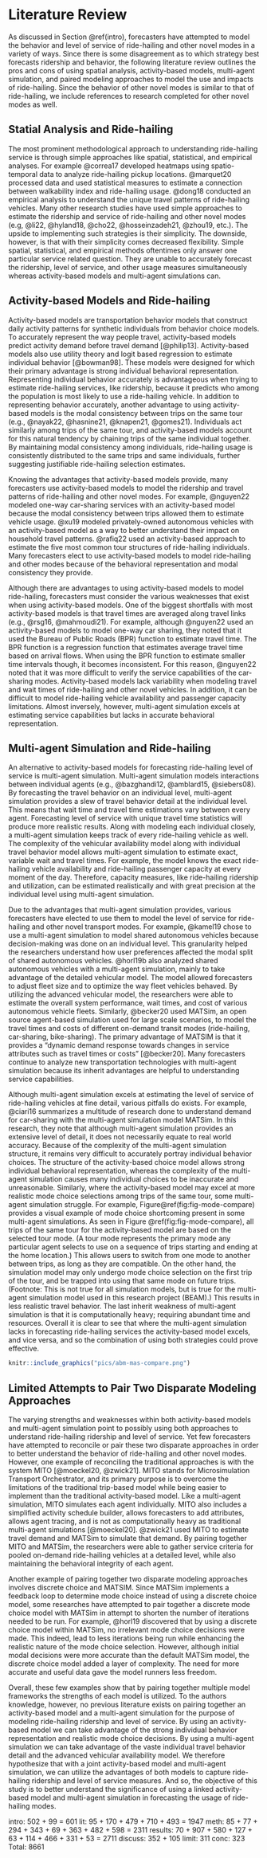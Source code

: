 # Literature Review {#lit}

As discussed in Section \@ref(intro), forecasters have attempted to model the behavior and level of service of ride-hailing and other novel modes in a variety of ways. Since there is some disagreement as to which strategy best forecasts ridership and behavior, the following literature review outlines the pros and cons of using spatial analysis, activity-based models, multi-agent simulation, and paired modeling approaches to model the use and impacts of ride-hailing. Since the behavior of other novel modes is similar to that of ride-hailing, we include references to research completed for other novel modes as well. 

## Statial Analysis and Ride-hailing {#lit-simp}
The most prominent methodological approach to understanding ride-hailing service is through simple approaches like spatial, statistical, and empirical analyses. For example @correa17 developed heatmaps using spatio-temporal data to analyze ride-hailing pickup locations. @marquet20 processed data and used statistical measures to estimate a connection between walkability index and ride-hailing usage. @dong18 conducted an empirical analysis to understand the unique travel patterns of ride-hailing vehicles. Many other research studies have used simple approaches to estimate the ridership and service of ride-hailing and other novel modes (e.g, @li22, @hyland18, @cho22, @hosseinzadeh21, @zhou19, etc.). The upside to implementing such strategies is their simplicity. The downside, however, is that with their simplicity comes decreased flexibility. Simple spatial, statistical, and empirical methods oftentimes only answer one particular service related question. They are unable to accurately forecast the ridership, level of service, and other usage measures simultaneously whereas activity-based models and multi-agent simulations can.

## Activity-based Models and Ride-hailing {#lit-abm}
Activity-based models are transportation behavior models that construct daily activity patterns for synthetic individuals from behavior choice models. To accurately represent the way people travel, activity-based models predict activity demand before travel demand [@philip13]. Activity-based models also use utility theory and logit based regression to estimate individual behavior [@bowman98]. These models were designed for which their primary advantage is strong individual behavioral representation. Representing individual behavior accurately is advantageous when trying to estimate ride-hailing services, like ridership, because it predicts who among the population is most likely to use a ride-hailing vehicle. In addition to representing behavior accurately, another advantage to using activity-based models is the modal consistency between trips on the same tour (e.g., @nayak22, @hasnine21, @knapen21, @gomes21). Individuals act similarly among trips of the same tour, and activity-based models account for this natural tendency by chaining trips of the same individual together. By maintaining modal consistency among individuals, ride-hailing usage is consistently distributed to the same trips and same individuals, further suggesting justifiable ride-hailing selection estimates.

Knowing the advantages that activity-based models provide, many forecasters use activity-based models to model the ridership and travel patterns of ride-hailing and other novel modes. For example, @nguyen22 modeled one-way car-sharing services with an activity-based model because the modal consistency between trips allowed them to estimate vehicle usage. @xu19 modeled privately-owned autonomous vehicles with an activity-based model as a way to better understand their impact on household travel patterns. @rafiq22 used an activity-based approach to estimate the five most common tour structures of ride-hailing individuals. Many forecasters elect to use activity-based models to model ride-hailing and other modes because of the behavioral representation and modal consistency they provide.

Although there are advantages to using activity-based models to model ride-hailing, forecasters must consider the various weaknesses that exist when using activity-based models. One of the biggest shortfalls with most activity-based models is that travel times are averaged along travel links (e.g., @rsg16, @mahmoudi21). For example, although @nguyen22 used an activity-based models to model one-way car sharing, they noted that it used the Bureau of Public Roads (BPR) function to estimate travel time. The BPR function is a regression function that estimates average travel time based on arrival flows. When using the BPR function to estimate smaller time intervals though, it becomes inconsistent. For this reason, @nguyen22 noted that it was more difficult to verify the service capabilities of the car-sharing modes. Activity-based models lack variability when modeling travel and wait times of ride-hailing and other novel vehicles. In addition, it can be difficult to model ride-hailing vehicle availability and passenger capacity limitations. Almost inversely, however, multi-agent simulation excels at estimating service capabilities but lacks in accurate behavioral representation.

## Multi-agent Simulation and Ride-hailing {#lit-mas}
An alternative to activity-based models for forecasting ride-hailing level of service is multi-agent simulation. Multi-agent simulation models interactions between individual agents (e.g., @bazghandi12, @amblard15, @siebers08). By forecasting the travel behavior on an individual level, multi-agent simulation provides a slew of travel behavior detail at the individual level. This means that wait time and travel time estimations vary between every agent. Forecasting level of service with unique travel time statistics will produce more realistic results. Along with modeling each individual closely, a multi-agent simulation keeps track of every ride-hailing vehicle as well. The complexity of the vehicular availability model along with individual travel behavior model allows multi-agent simulation to estimate exact, variable wait and travel times. For example, the model knows the exact ride-hailing vehicle availability and ride-hailing passenger capacity at every moment of the day. Therefore, capacity measures, like ride-hailing ridership and utilization, can be estimated realistically and with great precision at the individual level using multi-agent simulation. 

Due to the advantages that multi-agent simulation provides, various forecasters have elected to use them to model the level of service for ride-hailing and other novel transport modes. For example, @kamel19 chose to use a multi-agent simulation to model shared autonomous vehicles because decision-making was done on an individual level. This granularity helped the researchers understand how user preferences affected the modal split of shared autonomous vehicles. @horl19b also analyzed shared autonomous vehicles with a multi-agent simulation, mainly to take advantage of the detailed vehicular model. The model allowed forecasters to adjust fleet size and to optimize the way fleet vehicles behaved. By utilizing the advanced vehicular model, the researchers were able to estimate the overall system performance, wait times, and cost of various autonomous vehicle fleets. Similarly, @becker20 used MATSim, an open source agent-based simulation used for large scale scenarios, to model the travel times and costs of different on-demand transit modes (ride-hailing, car-sharing, bike-sharing). The primary advantage of MATSIM is that it provides a "dynamic demand response towards changes in service attributes such as travel times or costs" [@becker20]. Many forecasters continue to analyze new transportation technologies with multi-agent simulation because its inherit advantages are helpful to understanding service capabilities.

Although multi-agent simulation excels at estimating the level of service of ride-hailing vehicles at fine detail, various pitfalls do exists. For example, @ciari16 summarizes a multitude of research done to understand demand for car-sharing with the multi-agent simulation model MATSim. In this research, they note that although multi-agent simulation provides an extensive level of detail, it does not necessarily equate to real world accuracy. Because of the complexity of the multi-agent simulation structure, it remains very difficult to accurately portray individual behavior choices. The structure of the activity-based choice model allows strong individual behavioral representation, whereas the complexity of the multi-agent simulation causes many individual choices to be inaccurate and unreasonable. Similarly, where the activity-based model may excel at more realistic mode choice selections among trips of the same tour, some multi-agent simulation struggle. For example, Figure\@ref(fig:fig-mode-compare) provides a visual example of mode choice shortcoming present in some multi-agent simulations. As seen in Figure \@ref(fig:fig-mode-compare), all trips of the same tour for the activity-based model are based on the selected tour mode. (A tour mode represents the primary mode any particular agent selects to use on a sequence of trips starting and ending at the home location.) This allows users to switch from one mode to another between trips, as long as they are compatible. On the other hand, the simulation model may only undergo mode choice selection on the first trip of the tour, and be trapped into using that same mode on future trips. (Footnote: This is not true for all simulation models, but is true for the multi-agent simulation model used in this research project (BEAM).) This results in less realistic travel behavior. The last inherit weakness of multi-agent simulation is that it is computationally heavy; requiring abundant time and resources. Overall it is clear to see that where the multi-agent simulation lacks in forecasting ride-hailing services the activity-based model excels, and vice versa, and so the combination of using both strategies could prove effective.

```r
knitr::include_graphics("pics/abm-mas-compare.png")
```

## Limited Attempts to Pair Two Disparate Modeling Approaches
The varying strengths and weaknesses within both activity-based models and multi-agent simulation point to possibly using both approaches to understand ride-hailing ridership and level of service. Yet few forecasters have attempted to reconcile or pair these two disparate approaches in order to better understand the behavior of ride-hailing and other novel modes. However, one example of reconciling the traditional approaches is with the system MITO [@moeckel20, @zwick21]. MITO stands for Microsimulation Transport Orchestrator, and its primary purpose is to overcome the limitations of the traditional trip-based model while being easier to implement than the traditional activity-based model. Like a multi-agent simulation, MITO simulates each agent individually. MITO also includes a simplified activity schedule builder, allows forecasters to add attributes, allows agent tracing, and is not as computationally heavy as traditional multi-agent simulations [@moeckel20]. @zwick21 used MITO to estimate travel demand and MATSim to simulate that demand. By pairing together MITO and MATSim, the researchers were able to gather service criteria for pooled on-demand ride-hailing vehicles at a detailed level, while also maintaining the behavioral integrity of each agent. 

Another example of pairing together two disparate modeling approaches involves discrete choice and MATSIM. Since MATSim implements a feedback loop to determine mode choice instead of using a discrete choice model, some researches have attempted to pair together a discrete mode choice model with MATSim in attempt to shorten the number of iterations needed to be run. For example, @horl19 discovered that by using a discrete choice model within MATSim, no irrelevant mode choice decisions were made. This indeed, lead to less iterations being run while enhancing the realistic nature of the mode choice selection. However, although initial modal decisions were more accurate than the default MATSim model, the discrete choice model added a layer of complexity. The need for more accurate and useful data gave the model runners less freedom. 

Overall, these few examples show that by pairing together multiple model frameworks the strengths of each model is utilized. To the authors knowledge, however, no previous literature exists on pairing together an activity-based model and a multi-agent simulation for the purpose of modeling ride-hailing ridership and level of service. By using an activity-based model we can take advantage of the strong individual behavior representation and realistic mode choice decisions. By using a multi-agent simulation we can take advantage of the vaste individual travel behavior detail and the advanced vehicular availability model. We therefore hypothesize that with a joint activity-based model and multi-agent simulation, we can utilize the advantages of both models to capture ride-hailing ridership and level of service measures. And so, the objective of this study is to better understand the significance of using a linked activity-based model and multi-agent simulation in forecasting the usage of ride-hailing modes. 

intro: 502 + 99 = 601
lit: 95 + 170 + 479 + 710 + 493 = 1947
meth: 85 + 77 + 294 + 343 + 69 + 363 + 482 + 598 = 2311
results: 70 + 907 + 580 + 127 + 63 + 114 + 466 + 331 + 53 = 2711
discuss: 352 + 105
limit: 311
conc: 323
Total: 8661

